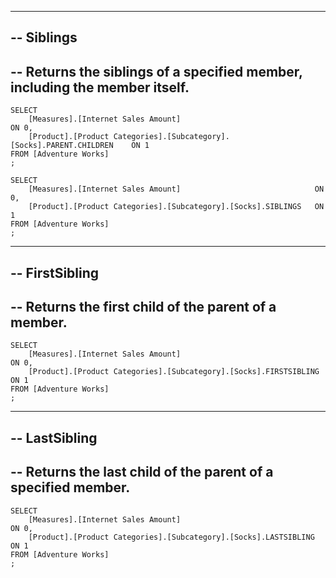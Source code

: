 
--------------------------------------------------------------------------------------------------------------------------------
--	Siblings
--------------------------------------------------------------------------------------------------------------------------------

--	Returns the siblings of a specified member, including the member itself.
--------------------------------------------------------------------------------------------------------------------------------

	SELECT 
		[Measures].[Internet Sales Amount]										ON 0,
		[Product].[Product Categories].[Subcategory].[Socks].PARENT.CHILDREN	ON 1
	FROM [Adventure Works]		
	;

	SELECT 
		[Measures].[Internet Sales Amount]								ON 0,
		[Product].[Product Categories].[Subcategory].[Socks].SIBLINGS	ON 1
	FROM [Adventure Works]		
	;

--------------------------------------------------------------------------------------------------------------------------------
--	FirstSibling
--------------------------------------------------------------------------------------------------------------------------------

--	Returns the first child of the parent of a member.
--------------------------------------------------------------------------------------------------------------------------------

	SELECT 
		[Measures].[Internet Sales Amount]									ON 0,
		[Product].[Product Categories].[Subcategory].[Socks].FIRSTSIBLING	ON 1
	FROM [Adventure Works]		
	;

--------------------------------------------------------------------------------------------------------------------------------
--	LastSibling
--------------------------------------------------------------------------------------------------------------------------------

--	Returns the last child of the parent of a specified member.
--------------------------------------------------------------------------------------------------------------------------------

	SELECT 
		[Measures].[Internet Sales Amount]									ON 0,
		[Product].[Product Categories].[Subcategory].[Socks].LASTSIBLING	ON 1
	FROM [Adventure Works]		
	;